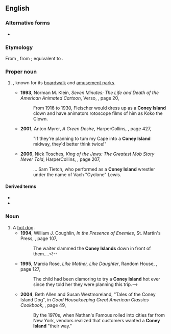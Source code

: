 {{also|coney island}}
==English==
{{wikipedia}}

===Alternative forms===
* {{sense|noun, hot dog}} {{alt|en|coney island}}

===Etymology===
From {{der|en|nl|Konijneneiland}}, from {{af|nl|konijn|eiland|alt1=konijn[en]|t1=rabbit[s]|t2=island|lit=island of rabbits|nocat=1}}; equivalent to {{com|en|cony|island}}.

===Proper noun===
{{en-proper noun|head=[[coney|Coney]] [[island|Island]]}}

# {{place|en|neighborhood||bor/Brooklyn|s/New York}}, known for its [[boardwalk]] and [[amusement park]]s.
#* '''1993''', Norman M. Klein, ''Seven Minutes: The Life and Death of the American Animated Cartoon'', Verso, {{ISBN|1859841503}}, page 20,
#*: From 1916 to 1930, Fleischer would dress up as a '''Coney Island''' clown and have animators rotoscope films of him as Koko the Clown.
#* '''2001''', Anton Myrer, ''A Green Desire'', HarperCollins, {{ISBN|0060934638}}, page 427,
#*: "If they're planning to tum my Cape into a '''Coney Island''' midway, they'd better think twice!"
#* '''2006''', Nick Tosches, ''King of the Jews: The Greatest Mob Story Never Told'', HarperCollins, {{ISBN|0060936002}}, page 207,
#*: ... Sam Tietch, who performed as a '''Coney Island''' wrestler under the name of Vach "Cyclone" Lewis.

====Derived terms====
* {{l|en|Coney Island hot dog}}
* {{l|en|Coney Island whitefish}}

===Noun===
{{en-noun|head=[[coney|Coney]] [[island|Island]]}}

# A [[hot dog]].
#* '''1994''', William J. Coughlin, ''In the Presence of Enemies'', St. Martin's Press, {{ISBN|0312951647}}, page 107,
#*: The waiter slammed the '''Coney Islands''' down in front of them....<!--
#*'''1995''', Marcia Rose, ''Like Mother, Like Daughter'', Random House, {{ISBN|0345375726}}, page 127,
#*:The child had been clamoring to try a '''Coney Island''' hot ever since they told her they were planning this trip.-->
#* '''2004''', Beth Allen and Susan Westmoreland, "Tales of the Coney Island Dog", in ''Good Housekeeping Great American Classics Cookbook'', {{ISBN|158816280X}}, page 49,
#*: By the 1970s, when Nathan's Famous rolled into cities far from New York, vendors realized that customers wanted a '''Coney Island''' "their way."